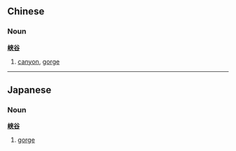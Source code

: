 ==Chinese==
===Noun===
'''[[峡]][[谷]]'''

# [[canyon]], [[gorge]]

----

==Japanese==
===Noun===
'''[[峡]][[谷]]'''

# [[gorge]]